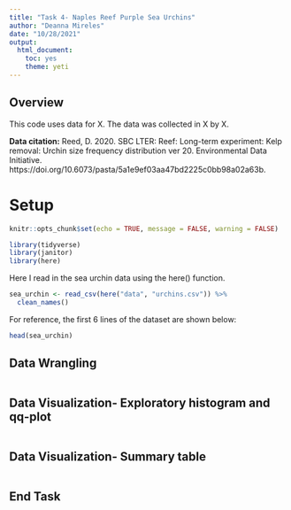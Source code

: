 ```yaml
---
title: "Task 4- Naples Reef Purple Sea Urchins"
author: "Deanna Mireles"
date: "10/28/2021"
output: 
  html_document: 
    toc: yes
    theme: yeti
---
```


## Overview

This code uses data for X. The data was collected in X by X.

**Data citation:** Reed, D. 2020. SBC LTER: Reef: Long-term experiment: Kelp removal: Urchin size frequency distribution ver 20. Environmental Data Initiative. https://doi.org/10.6073/pasta/5a1e9ef03aa47bd2225c0bb98a02a63b. 

# Setup

```r
knitr::opts_chunk$set(echo = TRUE, message = FALSE, warning = FALSE)

library(tidyverse)
library(janitor)
library(here)
```

Here I read in the sea urchin data using the here() function.

```r
sea_urchin <- read_csv(here("data", "urchins.csv")) %>% 
  clean_names()
```

For reference, the first 6 lines of the dataset are shown below:

```r
head(sea_urchin)
```

## Data Wrangling

```r

```

## Data Visualization- Exploratory histogram and qq-plot

```r

```


## Data Visualization- Summary table

```r

```



## End Task